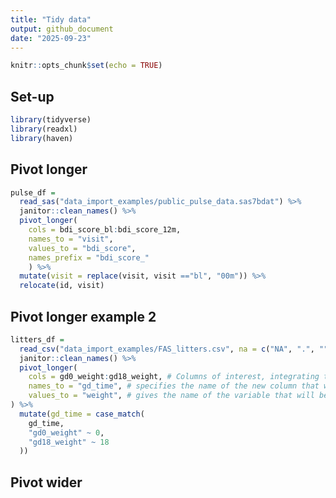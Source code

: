 ```yaml
---
title: "Tidy data"
output: github_document
date: "2025-09-23"
---
```


```r
knitr::opts_chunk$set(echo = TRUE)
```

## Set-up

```r
library(tidyverse)
library(readxl)
library(haven)
```

## Pivot longer

```r
pulse_df =
  read_sas("data_import_examples/public_pulse_data.sas7bdat") %>% 
  janitor::clean_names() %>% 
  pivot_longer(
    cols = bdi_score_bl:bdi_score_12m,
    names_to = "visit",
    values_to = "bdi_score",
    names_prefix = "bdi_score_"
    ) %>% 
  mutate(visit = replace(visit, visit =="bl", "00m")) %>% 
  relocate(id, visit)
```

## Pivot longer example 2

```r
litters_df =
  read_csv("data_import_examples/FAS_litters.csv", na = c("NA", ".", "")) %>% 
  janitor::clean_names() %>% 
  pivot_longer(
    cols = gd0_weight:gd18_weight, # Columns of interest, integrating the columns into each other
    names_to = "gd_time", # specifies the name of the new column that will be created to store the original column names from the "wide" format data, after they have been pivoted into a "long" format
    values_to = "weight", # gives the name of the variable that will be created from the data stored in the cell value
) %>% 
  mutate(gd_time = case_match(
    gd_time,
    "gd0_weight" ~ 0,
    "gd18_weight" ~ 18
  ))
```

## Pivot wider

```r

```


